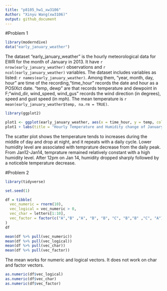 ```yaml
---
title: "p8105_hw1_xw3106"
Author: "Xinyu Wang(xw3106)"
output: github_document
---
```

#Problem 1

```r
library(moderndive)
data("early_january_weather")
```

The dataset "early_january_weather" is the hourly meteorological data for EWR for the month of January in 2013. It have `r nrow(early_january_weather)` observations and `r ncol(early_january_weather)`  variables. The dataset includes variables as listed: `r names(early_january_weather)`. Among them, "year, month, day, hour" are time of the recording,"time_hour" records the date and hour as a POSIXct date. "temp, dewp" are <dbl> that records temperature and dewpoint in F;"wind_dir, wind_speed, wind_gus" records the wind direction (in degrees), speed and gust speed (in mph). The mean temperature is `r mean(early_january_weather$temp, na.rm = TRUE)`.

```r
library(ggplot2)

plot1 <- ggplot(early_january_weather, aes(x = time_hour, y = temp, color = humid)) + geom_point() 
plot1 + labs(title = "Hourly Temperature and Humidity change of January 2013", x = "Time(hour)", y = "Temperature(F)") + scale_x_datetime(date_breaks = "2 day", date_labels = "%b %d")

```
The scatter plot shows the temperature tends to increases during the middle of day and drop at night, and it repeats with a daily cycle. Lower humidity level are associated with temprature decrease from the daily peak. From Jan12-Jan14, temprature remained relatively constant with a high humidity level. After 12pm on Jan 14, humidity dropped sharply followed by a noticeble temperature decrease. 

#Problem 2

```r
library(tidyverse)

set.seed(1)

df = tibble(
  vec_numeric = rnorm(10),
  vec_logical = vec_numeric > 0,
  vec_char = letters[1:10],
  vec_factor = factor(c("A","B" ,"A", "B", "B", "C", "B","B" ,"C", "A"))
)
df
```
```r
mean(df %>% pull(vec_numeric))
mean(df %>% pull(vec_logical))
mean(df %>% pull(vec_char))
mean(df %>% pull(vec_factor))
```
The mean works for numeric and logical vectors. It does not work on char and factor vectors.

```r
as.numeric(df$vec_logical)
as.numeric(df$vec_char)
as.numeric(df$vec_factor)
```

